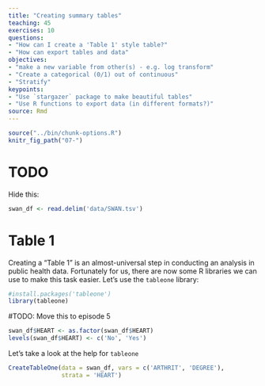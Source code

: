 ```yaml
---
title: "Creating summary tables"
teaching: 45
exercises: 10
questions:
- "How can I create a 'Table 1' style table?"
- "How can export tables and data"
objectives:
- "make a new variable from other(s) - e.g. log transform"
- "Create a categorical (0/1) out of continuous"
- "Stratify"
keypoints:
- "Use `stargazer` package to make beautiful tables"
- "Use R functions to export data (in different formats?)"
source: Rmd
---
```


```r
source("../bin/chunk-options.R")
knitr_fig_path("07-")
```

# TODO

Hide this:
```r
swan_df <- read.delim('data/SWAN.tsv')
```

# Table 1

Creating a "Table 1" is an almost-universal step in conducting an analysis in public health data.  Fortunately for us, there are now some R libraries we can use to make this task easier.  Let's use the `tableone` library:

```r
#install.packages('tableone')
library(tableone)
```

#TODO: Move this to episode 5
```r
swan_df$HEART <- as.factor(swan_df$HEART)
levels(swan_df$HEART) <- c('No', 'Yes')
```


Let's take a look at the help for `tableone`
```r
CreateTableOne(data = swan_df, vars = c('ARTHRIT', 'DEGREE'),
               strata = 'HEART')
```
